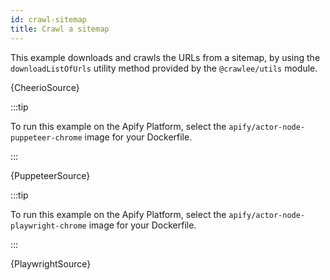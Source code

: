 ```yaml
---
id: crawl-sitemap
title: Crawl a sitemap
---
```




This example downloads and crawls the URLs from a sitemap, by using the <ApiLink to="utils/function/downloadListOfUrls">`downloadListOfUrls`</ApiLink> utility method provided by the <ApiLink to="utils">`@crawlee/utils`</ApiLink> module.

<Tabs groupId="crawler-type">

<TabItem value="cheerio_crawler" label="Cheerio Crawler" default>

<RunnableCodeBlock className="language-js">
	{CheerioSource}
</RunnableCodeBlock>

</TabItem>

<TabItem value="puppeteer_crawler" label="Puppeteer Crawler">

:::tip

To run this example on the Apify Platform, select the `apify/actor-node-puppeteer-chrome` image for your Dockerfile.

:::

<RunnableCodeBlock className="language-js">
	{PuppeteerSource}
</RunnableCodeBlock>

</TabItem>

<TabItem value="playwright_crawler" label="Playwright Crawler">

:::tip

To run this example on the Apify Platform, select the `apify/actor-node-playwright-chrome` image for your Dockerfile.

:::

<RunnableCodeBlock className="language-js">
	{PlaywrightSource}
</RunnableCodeBlock>

</TabItem>

</Tabs>
